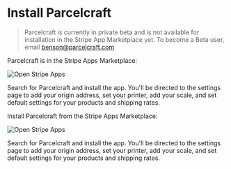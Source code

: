 # Install Parcelcraft

> Parcelcraft is currently in private beta and is not available for installation in the Stripe App Marketplace yet. To become a Beta user, email benson@parcelcraft.com

Parcelcraft is in the Stripe Apps Marketplace:

![Open Stripe Apps](https://parcelcraft.com/images/open-stripe-apps.gif)

Search for Parcelcraft and install the app.  You'll be directed to the settings page to add your 
origin address, set your printer, add your scale, and set default settings for your products and shipping rates.




Install Parcelcraft from the Stripe Apps Marketplace:

![Open Stripe Apps](https://parcelcraft.com/images/open-stripe-apps.gif)

Search for Parcelcraft and install the app.  You'll be directed to the settings page to add your 
origin address, set your printer, add your scale, and set default settings for your products and shipping rates.